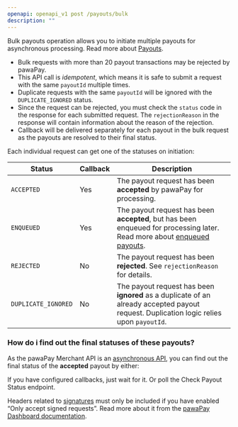 ```yaml
---
openapi: openapi_v1 post /payouts/bulk
description: ""
---
```


Bulk payouts operation allows you to initiate multiple payouts for asynchronous processing. Read more about [Payouts](/payouts).

* Bulk requests with more than 20 payout transactions may be rejected by pawaPay. 
* This API call is <em>idempotent</em>, which means it is safe to submit a request with the same `payoutId` multiple times. 
* Duplicate requests with the same `payoutId` will be ignored with the `DUPLICATE_IGNORED` status.
* Since the request can be rejected, you must check the `status` code in the response for each submitted request. The `rejectionReason` in the response will contain information about the reason of the rejection.
* Callback will be delivered separately for each payout in the bulk request as the payouts are resolved to their final status.

Each individual request can get one of the statuses on initiation:

Status | <Tooltip tip="Will a callback be delivered after receiving this status on initiation?">Callback</Tooltip> | Description
-------|----------|------------
`ACCEPTED` | Yes | The payout request has been **accepted** by pawaPay for processing.
`ENQUEUED` | Yes | The payout request has been **accepted**, but has been enqueued for processing later. Read more about [enqueued payouts](/payouts#enqueued-payouts).
`REJECTED` | No | The payout request has been **rejected**. See `rejectionReason` for details. 
`DUPLICATE_IGNORED` | No | The payout request has been **ignored** as a duplicate of an already accepted payout request. Duplication logic relies upon `payoutId`.

### How do i find out the final statuses of these payouts?

As the pawaPay Merchant API is an [asynchronous API](/implementation#asynchronous-api), you can find out the final status of the **accepted** payout by either:

<CardGroup cols={2}>
    <Card title="Waiting for a callback" icon="webhook" href="/v1/api-reference/payouts/payout-callback" horizontal="true">
        If you have configured callbacks, just wait for it.
    </Card>
    <Card title="Checking the status" icon="code-compare" href="/v1/api-reference/payouts/check-payout-status" horizontal="true">
        Or poll the Check Payout Status endpoint.
    </Card>
</CardGroup>

<Info>Headers related to [signatures](/using_the_api#signatures) must only be included if you have enabled “Only accept signed requests”. Read more about it from the [pawaPay Dashboard documentation](/dashboard/other/system_conf/api_tokens#signed-requests).</Info>